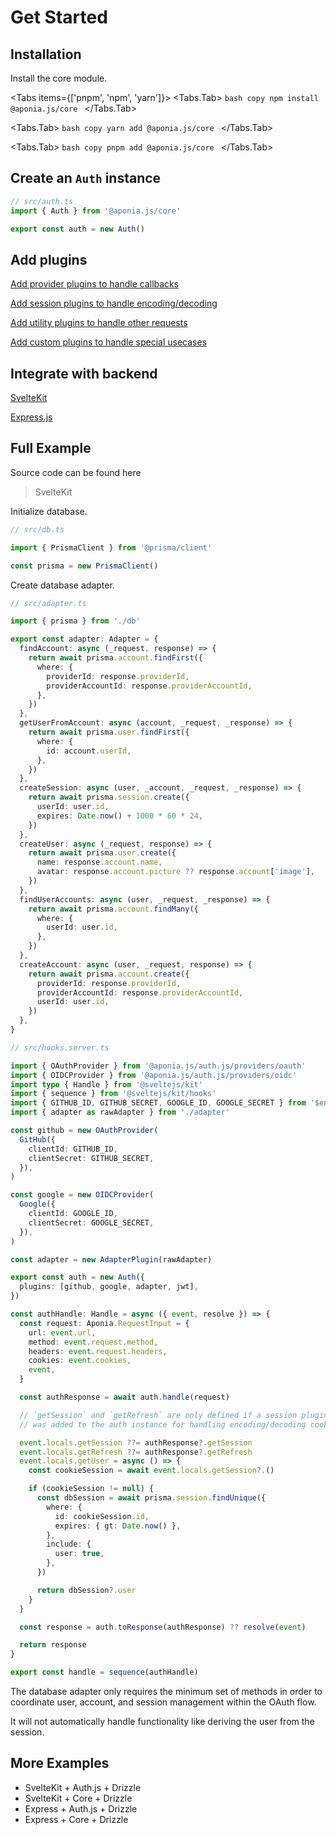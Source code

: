 
# Get Started

## Installation


Install the core module.

<Tabs items={['pnpm', 'npm', 'yarn']}>
  <Tabs.Tab>
    ```bash copy
    npm install @aponia.js/core
    ```
  </Tabs.Tab>

  <Tabs.Tab>
    ```bash copy
    yarn add @aponia.js/core
    ```
  </Tabs.Tab>

  <Tabs.Tab>
    ```bash copy
    pnpm add @aponia.js/core
    ```
  </Tabs.Tab>
</Tabs>

## Create an `Auth` instance

```ts copy
// src/auth.ts
import { Auth } from '@aponia.js/core'

export const auth = new Auth()
```

## Add plugins

[Add provider plugins to handle callbacks](/plugins/providers/)

[Add session plugins to handle encoding/decoding](/plugins/session/)

[Add utility plugins to handle other requests](/plugins/utilities/)

[Add custom plugins to handle special usecases](/plugins/custom/)

## Integrate with backend

[SvelteKit](/integrations/sveltekit)

[Express.js](/integrations/express)

## Full Example

Source code can be found here

> SvelteKit

Initialize database.

```ts copy
// src/db.ts

import { PrismaClient } from '@prisma/client'

const prisma = new PrismaClient()
```

Create database adapter.

```ts copy
// src/adapter.ts

import { prisma } from './db'

export const adapter: Adapter = {
  findAccount: async (_request, response) => {
    return await prisma.account.findFirst({
      where: {
        providerId: response.providerId,
        providerAccountId: response.providerAccountId,
      },
    })
  },
  getUserFromAccount: async (account, _request, _response) => {
    return await prisma.user.findFirst({
      where: {
        id: account.userId,
      },
    })
  },
  createSession: async (user, _account, _request, _response) => {
    return await prisma.session.create({
      userId: user.id,
      expires: Date.now() + 1000 * 60 * 24,
    })
  },
  createUser: async (_request, response) => {
    return await prisma.user.create({
      name: response.account.name,
      avatar: response.account.picture ?? response.account['image'],
    })
  },
  findUserAccounts: async (user, _request, _response) => {
    return await prisma.account.findMany({
      where: {
        userId: user.id,
      },
    })
  },
  createAccount: async (user, _request, response) => {
    return await prisma.account.create({
      providerId: response.providerId,
      providerAccountId: response.providerAccountId,
      userId: user.id,
    })
  },
}
```

```ts copy
// src/hooks.server.ts

import { OAuthProvider } from '@aponia.js/auth.js/providers/oauth'
import { OIDCProvider } from '@aponia.js/auth.js/providers/oidc'
import type { Handle } from '@sveltejs/kit'
import { sequence } from '@sveltejs/kit/hooks'
import { GITHUB_ID, GITHUB_SECRET, GOOGLE_ID, GOOGLE_SECRET } from '$env/static/private'
import { adapter as rawAdapter } from './adapter'

const github = new OAuthProvider(
  GitHub({
    clientId: GITHUB_ID,
    clientSecret: GITHUB_SECRET,
  }),
)

const google = new OIDCProvider(
  Google({
    clientId: GOOGLE_ID,
    clientSecret: GOOGLE_SECRET,
  }),
)

const adapter = new AdapterPlugin(rawAdapter)

export const auth = new Auth({
  plugins: [github, google, adapter, jwt],
})

const authHandle: Handle = async ({ event, resolve }) => {
  const request: Aponia.RequestInput = {
    url: event.url,
    method: event.request.method,
    headers: event.request.headers,
    cookies: event.cookies,
    event,
  }

  const authResponse = await auth.handle(request)

  // `getSession` and `getRefresh` are only defined if a session plugin
  // was added to the auth instance for handling encoding/decoding cookies.

  event.locals.getSession ??= authResponse?.getSession
  event.locals.getRefresh ??= authResponse?.getRefresh
  event.locals.getUser = async () => {
    const cookieSession = await event.locals.getSession?.()

    if (cookieSession != null) {
      const dbSession = await prisma.session.findUnique({
        where: {
          id: cookieSession.id,
          expires: { gt: Date.now() },
        },
        include: {
          user: true,
        },
      })

      return dbSession?.user
    }
  }

  const response = auth.toResponse(authResponse) ?? resolve(event)

  return response
}

export const handle = sequence(authHandle)
```

<Callout type="info">
  The database adapter only requires the minimum set of methods in order to coordinate
  user, account, and session management within the OAuth flow.

  It will not automatically handle functionality like deriving the user from the session.
</Callout>


## More Examples

- SvelteKit + Auth.js + Drizzle
- SvelteKit + Core + Drizzle
- Express + Auth.js + Drizzle
- Express + Core + Drizzle
